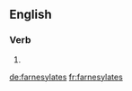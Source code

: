 ==English==

===Verb===
{{head|en|verb form}}

# {{en-third-person singular of|farnesylate}}

[[de:farnesylates]]
[[fr:farnesylates]]